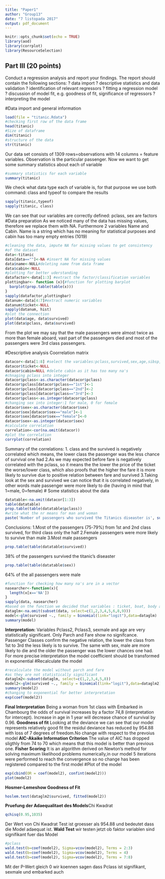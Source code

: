 ```yaml
---
title: "Paper1"
author: "Group13"
date: "7 listopada 2017"
output: pdf_document
---
```


```r
knitr::opts_chunk$set(echo = TRUE)
library(aod)
library(corrplot)
library(ResourceSelection)
```
## Part III (20 points)
Conduct a regression analysis and report your findings. The report should 
contain the following
sections:
? data import
? descriptive statistics and data validation
? identification of relevant regressors
? fitting a regression model
? discussion of model fit, e.g. goodness of fit, significance of regressors
? interpreting the model

#Data import and general information

```r
load(file = "titanic.Rdata")
#checking first row of the data frame
head(titanic)
#Size of dataframe
dim(titanic)
#structure of the data
str(titanic)
```
Our data set consists of 1309 rows=observations with 14 columns = feature variables. Observation is the particular passenger.
Now we want to get some summary statistics about each of variable
```r
#summary statistics for each variable
summary(titanic)
```
We check what data type each of variable is, for that purpose we use both command: class and typeof to compare the results
```r
sapply(titanic,typeof)
sapply(titanic, class)
```
We can see that our variables are correctly defined: pclass, sex are factors
#Data preparation
As we noticed many of the data has missing values, therefore we replace them with
NA. Furthermore 2 variables Name and Cabin. Name is a string which has no meaning 
for statistical purposes and cabin has too many empty entries (1019)

```r
#cleaning the data, impute NA for missing values to get consistency 
#of the dataset
data<-titanic
data[data==""]<-NA #insert NA for missing values
data$name<-NULL#deleting name from data frame
data$cabin<-NULL
#plotting for better uderstanding
datafactor<-data[1:3] #extract the factor/classification variables
plottingbar<- function (x){#function for plotting barplot
  barplot(prop.table(table(x)))
}
sapply(datafactor,plottingbar)
datanum<-data[4:7]#extract numeric variables
datanum$ticket<-NULL
sapply(datanum, hist)
#plot the connection
plot(data$age, data$survived)
plot(data$pclass, data$survived)
```
From the plot we may say that the male passengers were almost twice as more than female aboard, vast part of the passengers died and most of the passengers were 3rd class passengers.

#Descriptive analysis
Coorrelation matrix
```r
datacor<-data[1:8] #select the variables:pclass,survived,sex,age,sibsp,parch the rest seems to be irrelevant and hard to interpret
datacor$ticket<-NULL
datacor$cabin=NULL #delete cabin as it has too many na's
#chnaging pclass into integer
datacor$pclass<-as.character(datacor$pclass)
datacor$pclass[datacor$pclass=="1st"]<-1
datacor$pclass[datacor$pclass=="2nd"]<-2
datacor$pclass[datacor$pclass=="3rd"]<-3
datacor$pclass<-as.integer(datacor$pclass)
#changing sex into integer:1 for male, 0 for female
datacor$sex<-as.character(datacor$sex)
datacor$sex[datacor$sex=="male"]<-1
datacor$sex[datacor$sex=="female"]<-0
datacor$sex<-as.integer(datacor$sex)
#calculate correlation 
correlation<-cor(na.omit(datacor))
#plot the correlation
corrplot(correlation)
```
Summary of the correlations:
1. class and the survived is negatively correlated which means, the lower class the passenger was the less chance of survival one had
2.As we may expected before fare is negatively correlated with the pclass, so it means the the lower the price of the ticket the worse/lower class, which also proofs that the higher the fare it is more likely to survive due to positive relation between fare and survived
3.Taking look at the sex and survived we can notice that it is correlated negatively, in other words male passenger were more likely to die (having in mind that 1=male, 0=female)
# Some statistics about the data
```r
datatable<-na.omit(datacor[1:3])
table(datatable)
prop.table(table(datatable$pclass))
#write what the nr means for man and woman
paste('Number of passengers who survived the Titanics diseaster is', sum(data$survived))
```
Conclusions:
1.Most of the passengers (75-79%) from 1st and 2nd class survived, for third class only the half
2.Female passengers were more likely to survive than male
3.Most male passengers
  

```r
prop.table(table(datatable$survived))
```
38% of the passengers survived the titanic's diseaster
```r
prop.table(table(datatable$sex))
```
64% of the all passengers were male
```r
#function for checking how many na's are in a vector
nasearcher<-function(x){
  length(x[x=='NA'])
}
sapply(data, nasearcher)
#based on the function we decided that variables : ticket, boat, body and home destination are not used in the model due to too many missing values and not relevant
dataglm<-na.omit(subset(data, select=c(1,2,3,4,5,6,8,9)))
model<-glm(survived ~., family = binomial(link="logit"),data=dataglm)
summary(model)
```
**Interpretation:**
Variables Pclass2, Pclass3, sexmale and age are very statistically significant.
Only Parch and Fare show no signifcance.
Passenger Classes confirm the negative relation, the lower the class from 1st to
3rd the less likely is to survive. The same with sex, male are more likely to 
die and the older the passenger was the lower chances one had. For more precise interpretation the model coefficient should be transformed in exponential
#Recalculate the model
```r
#recalculate the model without parch and fare 
#as they are not statistically significant
dataglm2<-subset(dataglm, select=c(1,2,3,4,5,8))
model2<-glm(survived ~., family = binomial(link="logit"),data=dataglm2)
summary(model2)
#changing to exponential for better interpretation
exp(coef(model2))
```
**Final Interpretation**
Being a woman from 1st class with Embarked in Chambourg the odds of survival 
increases by a factor 74,8 (interpretation for intercept). Increase in age in 1 
year will decrease chance of survival by 0.96.
**Goodness of fit**
Looking at the deviance we can see that our model represents relatively good fit the residul deviance has reduced by 954.88 with loss of 7 degrees of freedom.No change with respect to the prevoius model
**AIC-Akaike Information Criterion**
The value of AIC has dropped sligthly from 74 to 70 which means that this model is better than previous one.
**Fisher Scoring**
It is an algorithm derived on Newton's method for solving maximum likelihood problems numerically,in our model 5 iterations were performed to reach the convergence so no change has been registered compared to the first model
#Plot of the model
```r
exp(cbind(OR = coef(model2), confint(model2)))
plot(model2)
```
**Hosmer-Lemeshow Goodness of Fit**
```r
hoslem.test(dataglm2$survived, fitted(model2))

```
**Pruefung der Adaequalitaet des Models**Chi Kwadrat
```r
qchisq(0.95,1035)
```
Der Wert von Chi Kwadrat Test ist groesser als 954.88 und bedeutet dass die Model adaequat ist.
**Wald Test**
wir testen jetzt ob faktor variablen sind signifikant fuer das Model

```r
#pclass
wald.test(b=coef(model2), Sigma=vcov(model2), Terms = 2:3)
wald.test(b=coef(model2), Sigma=vcov(model2), Terms = 4)
wald.test(b=coef(model2), Sigma=vcov(model2), Terms = 7:8)

```
Mit der P-Wert gleich 0 wir koennen sagen dass Pclass ist signifikant, sexmale und embarked auch
```r

```

